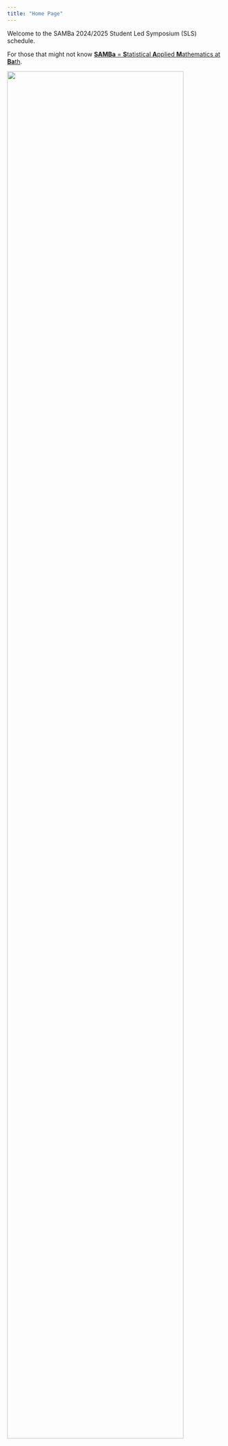 ```yaml
---
title: "Home Page"
---
```


Welcome to the SAMBa 2024/2025 Student Led Symposium (SLS) schedule.

For those that might not know [**SAMBa** = **S**tatistical **A**pplied **M**athematics at **Ba**th](https://samba.ac.uk).



<img src="cohort11.jpg" onmouseover="this.src='cohort11_highquality.jpg'" onmouseout="this.src='cohort11.jpg'" style="width:90%"/>  